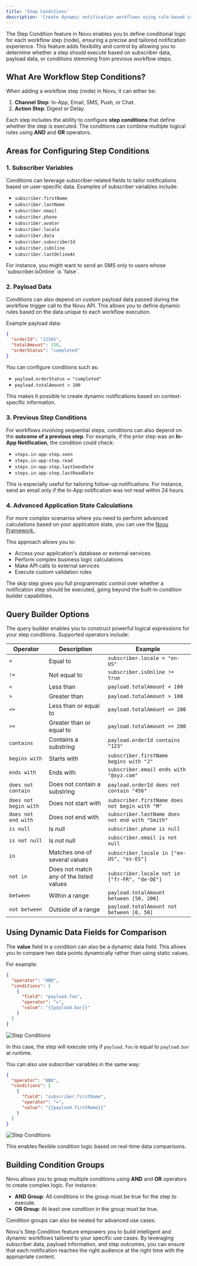 ```yaml
---
title: 'Step Conditions'
description: 'Create dynamic notification workflows using rule-based conditions. Control message delivery based on subscriber data, payload information, and workflow outcomes.'
---
```


The Step Condition feature in Novu enables you to define conditional logic for each workflow step (node), ensuring a precise and tailored notification experience. This feature adds flexibility and control by allowing you to determine whether a step should execute based on subscriber data, payload data, or conditions stemming from previous workflow steps.

## What Are Workflow Step Conditions?

When adding a workflow step (node) in Novu, it can either be:

1. **Channel Step**: In-App, Email, SMS, Push, or Chat.
2. **Action Step**: Digest or Delay.

Each step includes the ability to configure **step conditions** that define whether the step is executed. The conditions can combine multiple logical rules using **AND** and **OR** operators.

## Areas for Configuring Step Conditions

### 1. **Subscriber Variables**

Conditions can leverage subscriber-related fields to tailor notifications based on user-specific data. Examples of subscriber variables include:

- `subscriber.firstName`
- `subscriber.lastName`
- `subscriber.email`
- `subscriber.phone`
- `subscriber.avatar`
- `subscriber.locale`
- `subscriber.data`
- `subscriber.subscriberId`
- `subscriber.isOnline`
- `subscriber.lastOnlineAt`

<Callout type="info">
  For instance, you might want to send an SMS only to users whose `subscriber.isOnline` is `false`.
</Callout>

### 2. **Payload Data**

Conditions can also depend on custom payload data passed during the workflow trigger call to the Novu API. This allows you to define dynamic rules based on the data unique to each workflow execution.

Example payload data:

```json
{
  "orderId": "12345",
  "totalAmount": 150,
  "orderStatus": "completed"
}
```

You can configure conditions such as:

- `payload.orderStatus = "completed"`
- `payload.totalAmount > 100`

This makes it possible to create dynamic notifications based on context-specific information.

### 3. **Previous Step Conditions**

For workflows involving sequential steps, conditions can also depend on the **outcome of a previous step**. For example, if the prior step was an **In-App Notification**, the condition could check:

- `steps.in-app-step.seen`
- `steps.in-app-step.read`
- `steps.in-app-step.lastSeenDate`
- `steps.in-app-step.lastReadDate`

This is especially useful for tailoring follow-up notifications. For instance, send an email only if the In-App notification was not read within 24 hours.

### 4. **Advanced Application State Calculations**

For more complex scenarios where you need to perform advanced calculations based on your application state, you can use the [Novu Framework ](/framework/typescript/steps).

This approach allows you to:

- Access your application's database or external services
- Perform complex business logic calculations
- Make API calls to external services
- Execute custom validation rules

The skip step gives you full programmatic control over whether a notification step should be executed, going beyond the built-in condition builder capabilities.

## Query Builder Options

The query builder enables you to construct powerful logical expressions for your step conditions. Supported operators include:

| Operator              | Description                             | Example                                         |
| --------------------- | --------------------------------------- | ----------------------------------------------- |
| `=`                   | Equal to                                | `subscriber.locale = "en-US"`                   |
| `!=`                  | Not equal to                            | `subscriber.isOnline != true`                   |
| `<`                   | Less than                               | `payload.totalAmount < 100`                     |
| `>`                   | Greater than                            | `payload.totalAmount > 100`                     |
| `<=`                  | Less than or equal to                   | `payload.totalAmount <= 200`                    |
| `>=`                  | Greater than or equal to                | `payload.totalAmount >= 200`                    |
| `contains`            | Contains a substring                    | `payload.orderId contains "123"`                |
| `begins with`         | Starts with                             | `subscriber.firstName begins with "J"`          |
| `ends with`           | Ends with                               | `subscriber.email ends with "@xyz.com"`         |
| `does not contain`    | Does not contain a substring            | `payload.orderId does not contain "456"`        |
| `does not begin with` | Does not start with                     | `subscriber.firstName does not begin with "M"`  |
| `does not end with`   | Does not end with                       | `subscriber.lastName does not end with "Smith"` |
| `is null`             | Is null                                 | `subscriber.phone is null`                      |
| `is not null`         | Is not null                             | `subscriber.email is not null`                  |
| `in`                  | Matches one of several values           | `subscriber.locale in ["en-US", "es-ES"]`       |
| `not in`              | Does not match any of the listed values | `subscriber.locale not in ["fr-FR", "de-DE"]`   |
| `between`             | Within a range                          | `payload.totalAmount between [50, 200]`         |
| `not between`         | Outside of a range                      | `payload.totalAmount not between [0, 50]`       |

## Using Dynamic Data Fields for Comparison

The **value** field in a condition can also be a dynamic data field. This allows you to compare two data points dynamically rather than using static values.

For example:

```json
{
  "operator": "AND",
  "conditions": [
    {
      "field": "payload.foo",
      "operator": "=",
      "value": "{{payload.bar}}"
    }
  ]
}
```

<img src="/workflow/media-assets/step-conditions.png" alt="Step Conditions" />

In this case, the step will execute only if `payload.foo` is equal to `payload.bar` at runtime.

You can also use subscriber variables in the same way:

```json
{
  "operator": "AND",
  "conditions": [
    {
      "field": "subscriber.firstName",
      "operator": "=",
      "value": "{{payload.firstName}}"
    }
  ]
}
```

<img src="/workflow/media-assets/step-conditions1.png" alt="Step Conditions" />

This enables flexible condition logic based on real-time data comparisons.

## Building Condition Groups

Novu allows you to group multiple conditions using **AND** and **OR** operators to create complex logic. For instance:

- **AND Group**: All conditions in the group must be true for the step to execute.
- **OR Group**: At least one condition in the group must be true.

Condition groups can also be nested for advanced use cases.

Novu's Step Condition feature empowers you to build intelligent and dynamic workflows tailored to your specific use cases. By leveraging subscriber data, payload information, and step outcomes, you can ensure that each notification reaches the right audience at the right time with the appropriate content.
